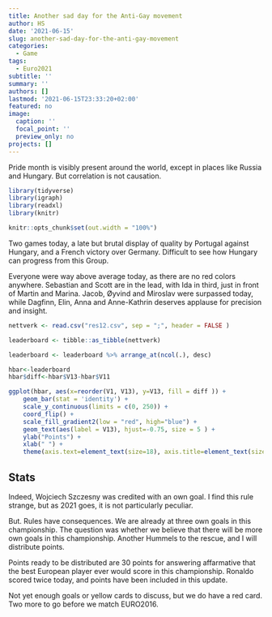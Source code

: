 ```yaml
---
title: Another sad day for the Anti-Gay movement
author: HS
date: '2021-06-15'
slug: another-sad-day-for-the-anti-gay-movement
categories:
  - Game
tags:
  - Euro2021
subtitle: ''
summary: ''
authors: []
lastmod: '2021-06-15T23:33:20+02:00'
featured: no
image:
  caption: ''
  focal_point: ''
  preview_only: no
projects: []
---
```


Pride month is visibly present around the world, except in places like Russia and Hungary. But correlation is not causation. 

```r

library(tidyverse)
library(igraph)
library(readxl)
library(knitr)

knitr::opts_chunk$set(out.width = "100%")

```

Two games today, a late but brutal display of quality by Portugal against Hungary, and a French victory over Germany. Difficult to see how Hungary can progress from this Group.

Everyone were way above average today, as there are no red colors anywhere. Sebastian and Scott are in the lead, with Ida in third, just in front of Martin and Marina. Jacob, Øyvind and Miroslav were surpassed today, while Dagfinn, Elin, Anna and Anne-Kathrin deserves applause for precision and insight.


```r

nettverk <- read.csv("res12.csv", sep = ";", header = FALSE )

leaderboard <- tibble::as_tibble(nettverk)

leaderboard <- leaderboard %>% arrange_at(ncol(.), desc)

hbar<-leaderboard 
hbar$diff<-hbar$V13-hbar$V11

ggplot(hbar, aes(x=reorder(V1, V13), y=V13, fill = diff )) + 
    geom_bar(stat = 'identity') + 
    scale_y_continuous(limits = c(0, 250)) +
    coord_flip() + 
    scale_fill_gradient2(low = "red", high="blue") +
    geom_text(aes(label = V13), hjust=-0.75, size = 5 ) + 
    ylab("Points") +
    xlab(" ") +
    theme(axis.text=element_text(size=18), axis.title=element_text(size=18,face="bold"))

```

## Stats

Indeed, Wojciech Szczesny was credited with an own goal. I find this rule strange, but as 2021 goes, it is not particularly peculiar. 

But. Rules have consequences. We are already at three own goals in this championship. The question was whether we believe that there will be more own goals in this championship. Another Hummels to the rescue, and I will distribute points.

Points ready to be distributed are 30 points for answering affarmative that the best European player ever would score in this championship. Ronaldo scored twice today, and points have been included in this update.

Not yet enough goals or yellow cards to discuss, but we do have a red card. Two more to go before we match EURO2016.